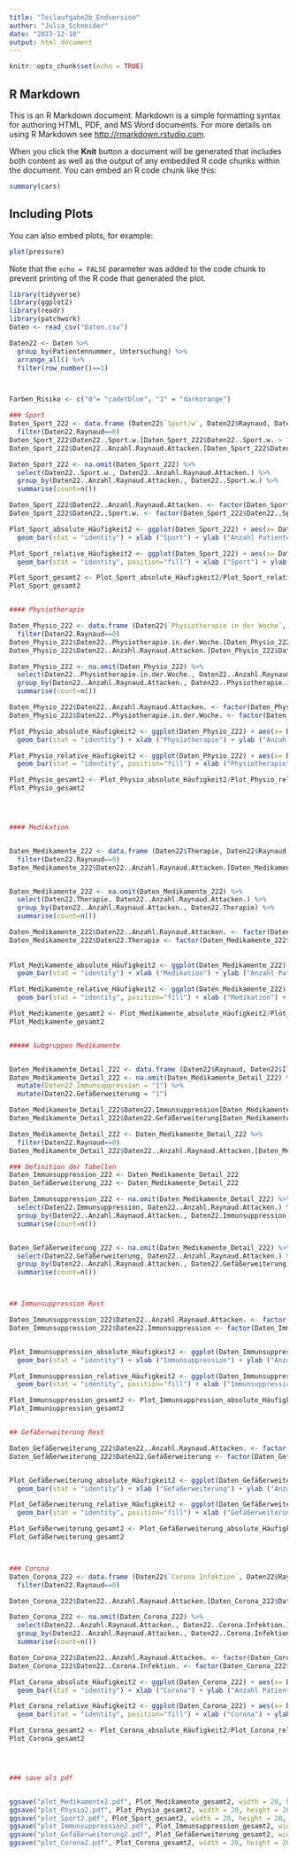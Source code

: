 ```yaml
---
title: "Teilaufgabe2b_Endversion"
author: "Julia_Schneider"
date: "2023-12-10"
output: html_document
---
```


```r
knitr::opts_chunk$set(echo = TRUE)
```

## R Markdown

This is an R Markdown document. Markdown is a simple formatting syntax for authoring HTML, PDF, and MS Word documents. For more details on using R Markdown see <http://rmarkdown.rstudio.com>.

When you click the **Knit** button a document will be generated that includes both content as well as the output of any embedded R code chunks within the document. You can embed an R code chunk like this:

```r
summary(cars)
```

## Including Plots

You can also embed plots, for example:

```r
plot(pressure)
```

Note that the `echo = FALSE` parameter was added to the code chunk to prevent printing of the R code that generated the plot.



```r
library(tidyverse)
library(ggplot2)
library(readr)
library(patchwork)
Daten <- read_csv("Daten.csv")

Daten22 <- Daten %>%
  group_by(Patientennummer, Untersuchung) %>%
  arrange_all() %>%
  filter(row_number()==1)



Farben_Risiko <- c("0"= "cadetblue", "1" = "darkorange")

### Sport
Daten_Sport_222 <- data.frame (Daten22$`Sport/w`, Daten22$Raynaud, Daten22$`Anzahl Raynaud Attacken`) %>%
  filter(Daten22.Raynaud==0)
Daten_Sport_222$Daten22..Sport.w.[Daten_Sport_222$Daten22..Sport.w. > 1] <- 1
Daten_Sport_222$Daten22..Anzahl.Raynaud.Attacken.[Daten_Sport_222$Daten22..Anzahl.Raynaud.Attacken. != "0"] <- 1

Daten_Sport_222 <- na.omit(Daten_Sport_222) %>%
  select(Daten22..Sport.w., Daten22..Anzahl.Raynaud.Attacken.) %>%
  group_by(Daten22..Anzahl.Raynaud.Attacken., Daten22..Sport.w.) %>%
  summarise(count=n()) 

Daten_Sport_222$Daten22..Anzahl.Raynaud.Attacken. <- factor(Daten_Sport_222$Daten22..Anzahl.Raynaud.Attacken., levels=c("0", "1"))
Daten_Sport_222$Daten22..Sport.w. <- factor(Daten_Sport_222$Daten22..Sport.w., levels=c("0", "1"), labels = c("nein", "ja"))

Plot_Sport_absolute_Häufigkeit2 <- ggplot(Daten_Sport_222) + aes(x= Daten22..Sport.w., y=count, fill=Daten22..Anzahl.Raynaud.Attacken.)+
  geom_bar(stat = "identity") + xlab ("Sport") + ylab ("Anzahl Patienten") + theme_bw() + scale_fill_manual(values=Farben_Risiko, name = "Raynaud-Attacken", labels = c("nein", "ja"))

Plot_Sport_relative_Häufigkeit2 <- ggplot(Daten_Sport_222) + aes(x= Daten22..Sport.w., y=count, fill=Daten22..Anzahl.Raynaud.Attacken.)+
  geom_bar(stat = "identity", position="fill") + xlab ("Sport") + ylab ("Prozentualer Anteil Patienten") + theme_bw() + scale_fill_manual(values=Farben_Risiko, name = "Raynaud-Attacken", labels = c("nein", "ja"))

Plot_Sport_gesamt2 <- Plot_Sport_absolute_Häufigkeit2/Plot_Sport_relative_Häufigkeit2
Plot_Sport_gesamt2


#### Physiotherapie

Daten_Physio_222 <- data.frame (Daten22$`Physiotherapie in der Woche`, Daten22$Raynaud, Daten22$`Anzahl Raynaud Attacken`) %>%
  filter(Daten22.Raynaud==0)
Daten_Physio_222$Daten22..Physiotherapie.in.der.Woche.[Daten_Physio_222$Daten22..Physiotherapie.in.der.Woche. > 1] <- 1
Daten_Physio_222$Daten22..Anzahl.Raynaud.Attacken.[Daten_Physio_222$Daten22..Anzahl.Raynaud.Attacken. != "0"] <- 1

Daten_Physio_222 <- na.omit(Daten_Physio_222) %>%
  select(Daten22..Physiotherapie.in.der.Woche., Daten22..Anzahl.Raynaud.Attacken.) %>%
  group_by(Daten22..Anzahl.Raynaud.Attacken., Daten22..Physiotherapie.in.der.Woche.) %>%
  summarise(count=n()) 

Daten_Physio_222$Daten22..Anzahl.Raynaud.Attacken. <- factor(Daten_Physio_222$Daten22..Anzahl.Raynaud.Attacken., levels=c("0", "1"))
Daten_Physio_222$Daten22..Physiotherapie.in.der.Woche. <- factor(Daten_Physio_222$Daten22..Physiotherapie.in.der.Woche., levels=c("0", "1"), labels = c("nein", "ja"))

Plot_Physio_absolute_Häufigkeit2 <- ggplot(Daten_Physio_222) + aes(x= Daten22..Physiotherapie.in.der.Woche., y=count, fill=Daten22..Anzahl.Raynaud.Attacken.)+
  geom_bar(stat = "identity") + xlab ("Physiotherapie") + ylab ("Anzahl Patienten") + theme_bw() + scale_fill_manual(values=Farben_Risiko, name = "Raynaud-Attacken", labels = c("nein", "ja"))

Plot_Physio_relative_Häufigkeit2 <- ggplot(Daten_Physio_222) + aes(x= Daten22..Physiotherapie.in.der.Woche., y=count, fill=Daten22..Anzahl.Raynaud.Attacken.)+
  geom_bar(stat = "identity", position="fill") + xlab ("Physiotherapie") + ylab ("Prozentualer Anteil Patienten") + theme_bw() + scale_fill_manual(values=Farben_Risiko, name = "Raynaud-Attacken", labels = c("nein", "ja"))

Plot_Physio_gesamt2 <- Plot_Physio_absolute_Häufigkeit2/Plot_Physio_relative_Häufigkeit2
Plot_Physio_gesamt2




#### Medikation


Daten_Medikamente_222 <- data.frame (Daten22$Therapie, Daten22$Raynaud, Daten22$`Anzahl Raynaud Attacken`) %>%
  filter(Daten22.Raynaud==0)
Daten_Medikamente_222$Daten22..Anzahl.Raynaud.Attacken.[Daten_Medikamente_222$Daten22..Anzahl.Raynaud.Attacken. != "0"] <- 1


Daten_Medikamente_222 <- na.omit(Daten_Medikamente_222) %>%
  select(Daten22.Therapie, Daten22..Anzahl.Raynaud.Attacken.) %>%
  group_by(Daten22..Anzahl.Raynaud.Attacken., Daten22.Therapie) %>%
  summarise(count=n()) 

Daten_Medikamente_222$Daten22..Anzahl.Raynaud.Attacken. <- factor(Daten_Medikamente_222$Daten22..Anzahl.Raynaud.Attacken., levels=c("0", "1"))
Daten_Medikamente_222$Daten22.Therapie <- factor(Daten_Medikamente_222$Daten22.Therapie, levels=c("1", "0"), labels = c("nein", "ja"))
                                                 
                                                 
Plot_Medikamente_absolute_Häufigkeit2 <- ggplot(Daten_Medikamente_222) + aes(x= Daten22.Therapie, y=count, fill=Daten22..Anzahl.Raynaud.Attacken.)+
  geom_bar(stat = "identity") + xlab ("Medikation") + ylab ("Anzahl Patienten") + theme_bw() + scale_fill_manual(values=Farben_Risiko, name = "Raynaud-Attacken", labels = c("nein", "ja"))

Plot_Medikamente_relative_Häufigkeit2 <- ggplot(Daten_Medikamente_222) + aes(x= Daten22.Therapie, y=count, fill=Daten22..Anzahl.Raynaud.Attacken.)+
  geom_bar(stat = "identity", position="fill") + xlab ("Medikation") + ylab ("Prozentualer Anteil Patienten") + theme_bw() + scale_fill_manual(values=Farben_Risiko, name = "Raynaud-Attacken", labels = c("nein", "ja"))

Plot_Medikamente_gesamt2 <- Plot_Medikamente_absolute_Häufigkeit2/Plot_Medikamente_relative_Häufigkeit2
Plot_Medikamente_gesamt2


##### Subgruppen Medikamente


Daten_Medikamente_Detail_222 <- data.frame (Daten22$Raynaud, Daten22$Iloprost, Daten22$Betablocker, Daten22$Nitrate, Daten22$CA, Daten22$MTX, Daten22$Mycophenolatmofetil, Daten22$Azathioprin, Daten22$Glukokortikoide, Daten22$Bosentan, Daten22$`Anzahl Raynaud Attacken`)
Daten_Medikamente_Detail_222 <- na.omit(Daten_Medikamente_Detail_222) %>%
  mutate(Daten22.Immunsuppression = "1") %>%
  mutate(Daten22.Gefäßerweiterung = "1")

Daten_Medikamente_Detail_222$Daten22.Immunsuppression[Daten_Medikamente_Detail_222$Daten22.MTX == "0" | Daten_Medikamente_Detail_222$Daten22.Mycophenolatmofetil == "0" | Daten_Medikamente_Detail_222$Daten22.Azathioprin == "0" | Daten_Medikamente_Detail_222$Daten22.Glukokortikoide == "0"] <- 0
Daten_Medikamente_Detail_222$Daten22.Gefäßerweiterung[Daten_Medikamente_Detail_222$Daten22.Iloprost == "0" | Daten_Medikamente_Detail_222$Daten22.Nitrate == "0" | Daten_Medikamente_Detail_222$Daten22.CA == "0" | Daten_Medikamente_Detail_222$Daten22.Bosentan =="0"] <- 0

Daten_Medikamente_Detail_222 <- Daten_Medikamente_Detail_222 %>%
  filter(Daten22.Raynaud==0)
Daten_Medikamente_Detail_222$Daten22..Anzahl.Raynaud.Attacken.[Daten_Medikamente_Detail_222$Daten22..Anzahl.Raynaud.Attacken. != "0"] <- 1

### Definition der Tabellen
Daten_Immunsuppression_222 <- Daten_Medikamente_Detail_222
Daten_Gefäßerweiterung_222 <- Daten_Medikamente_Detail_222

Daten_Immunsuppression_222 <- na.omit(Daten_Medikamente_Detail_222) %>%
  select(Daten22.Immunsuppression, Daten22..Anzahl.Raynaud.Attacken.) %>%
  group_by(Daten22..Anzahl.Raynaud.Attacken., Daten22.Immunsuppression) %>%
  summarise(count=n()) 


Daten_Gefäßerweiterung_222 <- na.omit(Daten_Medikamente_Detail_222) %>%
  select(Daten22.Gefäßerweiterung, Daten22..Anzahl.Raynaud.Attacken.) %>%
  group_by(Daten22..Anzahl.Raynaud.Attacken., Daten22.Gefäßerweiterung) %>%
  summarise(count=n()) 



## Immunsuppression Rest

Daten_Immunsuppression_222$Daten22..Anzahl.Raynaud.Attacken. <- factor(Daten_Immunsuppression_222$Daten22..Anzahl.Raynaud.Attacken., levels=c("0", "1"))
Daten_Immunsuppression_222$Daten22.Immunsuppression <- factor(Daten_Immunsuppression_222$Daten22.Immunsuppression, levels=c("1", "0"), labels = c("nein", "ja"))


Plot_Immunsuppression_absolute_Häufigkeit2 <- ggplot(Daten_Immunsuppression_222) + aes(x= Daten22.Immunsuppression, y=count, fill=Daten22..Anzahl.Raynaud.Attacken.)+
  geom_bar(stat = "identity") + xlab ("Immunsuppression") + ylab ("Anzahl Patienten") + theme_bw() + scale_fill_manual(values=Farben_Risiko, name = "Raynaud-Attacken", labels = c("nein", "ja"))

Plot_Immunsuppression_relative_Häufigkeit2 <- ggplot(Daten_Immunsuppression_222) + aes(x= Daten22.Immunsuppression, y=count, fill=Daten22..Anzahl.Raynaud.Attacken.)+
  geom_bar(stat = "identity", position="fill") + xlab ("Immunsuppression") + ylab ("Prozentualer Anteil Patienten") + theme_bw() + scale_fill_manual(values=Farben_Risiko, name = "Raynaud-Attacken", labels = c("nein", "ja"))

Plot_Immunsuppression_gesamt2 <- Plot_Immunsuppression_absolute_Häufigkeit2/Plot_Immunsuppression_relative_Häufigkeit2
Plot_Immunsuppression_gesamt2


## Gefäßerweiterung Rest

Daten_Gefäßerweiterung_222$Daten22..Anzahl.Raynaud.Attacken. <- factor(Daten_Gefäßerweiterung_222$Daten22..Anzahl.Raynaud.Attacken., levels=c("0", "1"))
Daten_Gefäßerweiterung_222$Daten22.Gefäßerweiterung <- factor(Daten_Gefäßerweiterung_222$Daten22.Gefäßerweiterung, levels=c("1", "0"), labels = c("nein", "ja"))


Plot_Gefäßerweiterung_absolute_Häufigkeit2 <- ggplot(Daten_Gefäßerweiterung_222) + aes(x= Daten22.Gefäßerweiterung, y=count, fill=Daten22..Anzahl.Raynaud.Attacken.)+
  geom_bar(stat = "identity") + xlab ("Gefäßerweiterung") + ylab ("Anzahl Patienten") + theme_bw() + scale_fill_manual(values=Farben_Risiko, name = "Raynaud-Attacken", labels = c("nein", "ja"))

Plot_Gefäßerweiterung_relative_Häufigkeit2 <- ggplot(Daten_Gefäßerweiterung_222) + aes(x= Daten22.Gefäßerweiterung, y=count, fill=Daten22..Anzahl.Raynaud.Attacken.)+
  geom_bar(stat = "identity", position="fill") + xlab ("Gefäßerweiterung") + ylab ("Prozentualer Anteil Patienten") + theme_bw() + scale_fill_manual(values=Farben_Risiko, name = "Raynaud-Attacken", labels = c("nein", "ja"))

Plot_Gefäßerweiterung_gesamt2 <- Plot_Gefäßerweiterung_absolute_Häufigkeit2/Plot_Gefäßerweiterung_relative_Häufigkeit2
Plot_Gefäßerweiterung_gesamt2



### Corona
Daten_Corona_222 <- data.frame (Daten22$`Corona Infektion`, Daten22$Raynaud, Daten22$`Anzahl Raynaud Attacken`) %>%
  filter(Daten22.Raynaud==0)

Daten_Corona_222$Daten22..Anzahl.Raynaud.Attacken.[Daten_Corona_222$Daten22..Anzahl.Raynaud.Attacken. != "0"] <- 1

Daten_Corona_222 <- na.omit(Daten_Corona_222) %>%
  select(Daten22..Anzahl.Raynaud.Attacken., Daten22..Corona.Infektion.) %>%
  group_by(Daten22..Anzahl.Raynaud.Attacken., Daten22..Corona.Infektion.) %>%
  summarise(count=n()) 

Daten_Corona_222$Daten22..Anzahl.Raynaud.Attacken. <- factor(Daten_Corona_222$Daten22..Anzahl.Raynaud.Attacken., levels=c("0", "1"))
Daten_Corona_222$Daten22..Corona.Infektion. <- factor(Daten_Corona_222$Daten22..Corona.Infektion., levels=c("1", "0"), labels = c("nein", "ja"))

Plot_Corona_absolute_Häufigkeit2 <- ggplot(Daten_Corona_222) + aes(x= Daten22..Corona.Infektion., y=count, fill=Daten22..Anzahl.Raynaud.Attacken.)+
  geom_bar(stat = "identity") + xlab ("Corona") + ylab ("Anzahl Patienten") + theme_bw() + scale_fill_manual(values=Farben_Risiko, name = "Raynaud-Attacken", labels = c("nein", "ja"))

Plot_Corona_relative_Häufigkeit2 <- ggplot(Daten_Corona_222) + aes(x= Daten22..Corona.Infektion., y=count, fill=Daten22..Anzahl.Raynaud.Attacken.)+
  geom_bar(stat = "identity", position="fill") + xlab ("Corona") + ylab ("Prozentualer Anteil Patienten") + theme_bw() + scale_fill_manual(values=Farben_Risiko, name = "Raynaud-Attacken", labels = c("nein", "ja"))

Plot_Corona_gesamt2 <- Plot_Corona_absolute_Häufigkeit2/Plot_Corona_relative_Häufigkeit2
Plot_Corona_gesamt2




### save als pdf


ggsave("plot_Medikamente2.pdf", Plot_Medikamente_gesamt2, width = 20, height = 20, units="cm")
ggsave("plot_Physio2.pdf", Plot_Physio_gesamt2, width = 20, height = 20, units="cm")
ggsave("plot_Sport2.pdf", Plot_Sport_gesamt2, width = 20, height = 20, units="cm")
ggsave("plot_Immunsuppression2.pdf", Plot_Immunsuppression_gesamt2, width = 20, height = 20, units="cm" )
ggsave("plot_Gefäßerweiterung2.pdf", Plot_Gefäßerweiterung_gesamt2, width = 20, height = 20, units="cm" )
ggsave("plot_Corona2.pdf", Plot_Corona_gesamt2, width = 20, height = 20, units="cm" )

```






